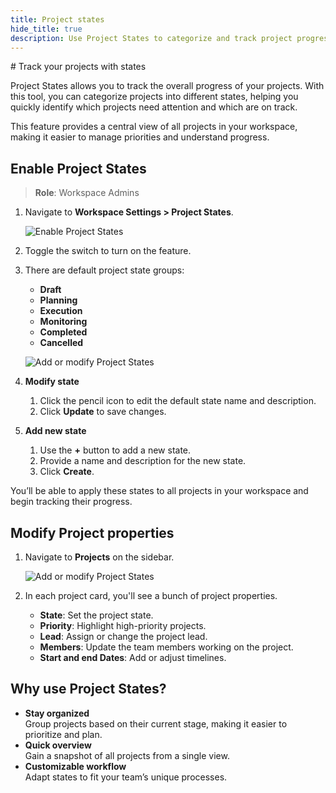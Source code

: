 ```yaml
---
title: Project states
hide_title: true
description: Use Project States to categorize and track project progress across your workspace.
---
```



<div className="tag-wrapper">
  # Track your projects with states
  <Tags tags={[{ name: "Pro", link: "https://plane.so/pricing", additionalClass: "pro" }]} />
</div>

Project States allows you to track the overall progress of your projects. With this tool, you can categorize projects into different states, helping you quickly identify which projects need attention and which are on track.

This feature provides a central view of all projects in your workspace, making it easier to manage priorities and understand progress.

## Enable Project States

> **Role**: Workspace Admins

1. Navigate to **Workspace Settings > Project States**.

   ![Enable Project States](https://media.docs.plane.so/projects/enable-project-states.webp#hero)

2. Toggle the switch to turn on the feature.

3. There are default project state groups:
   - **Draft**
   - **Planning**
   - **Execution**
   - **Monitoring**
   - **Completed**
   - **Cancelled**

   ![Add or modify Project States](https://media.docs.plane.so/projects/add-modify-project-states.webp#hero)

4. **Modify state**
   1. Click the pencil icon to edit the default state name and description.
   2. Click **Update** to save changes.

5. **Add new state**
   1. Use the **+** button to add a new state.
   2. Provide a name and description for the new state.
   3. Click **Create**.

You’ll be able to apply these states to all projects in your workspace and begin tracking their progress.

## Modify Project properties

1. Navigate to **Projects** on the sidebar.

   ![Add or modify Project States](https://media.docs.plane.so/projects/modify-project-states.webp#hero)

2. In each project card, you'll see a bunch of project properties.
   - **State**: Set the project state.
   - **Priority**: Highlight high-priority projects.
   - **Lead**: Assign or change the project lead.
   - **Members**: Update the team members working on the project.
   - **Start and end Dates**: Add or adjust timelines.

## Why use Project States?

- **Stay organized**  
  Group projects based on their current stage, making it easier to prioritize and plan.
- **Quick overview**  
  Gain a snapshot of all projects from a single view.
- **Customizable workflow**  
  Adapt states to fit your team’s unique processes.
